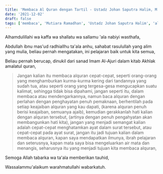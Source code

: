 ```yaml
---
title: 'Membaca Al Quran dengan Tartil - Ustadz Johan Saputra Halim, M.H.I. - Mutiara Ramadhan'
date: '2021-12-02'
draft: false
tags: ['membaca', 'Mutiara Ramadhan', 'Ustadz Johan Saputra Halim', 'alquran']
---
```


Alhamdulillahi wa kaffa wa shallatu wa sallamu 'ala nabiyi wasthafa,

Abdullah ibnu mas'ud radhiallhu ta'ala anhu, sahabat rasulullah yang alim yang mulia, beliau pernah mengatakan, ini pelajaran baik untuk kita semua,

Beliau pernah berucap, dinukil dari sanad Imam Al-Ajuri dalam kitab Akhlak amalatul quran,

> Jangan kalian itu membaca alquran cepat-cepat, seperti orang-orang yang menghamburkan kurma-kurma kering dari tandannya yang sudah tua, atau seperti orang yang tergesa-gesa mengucapkan suatu kalimat, sehingga tidak bisa dipahami, jangan seperti itu, dalam membaca atau mendengarkannya, namun baca alquran dengan perlahan dengan penghayatan penuh pemaknaan, berhentilah pada setiap keajaiban alquran yang kau dapati, (karena alquran penuh berisi keajaiban, semuanya ajaib), kemudian gerakkanlah hati kalian dengan alquran tersebut, (artinya dengan penuh pengahyatan akan membangunkan hati kita), jangan yang menjadi semangat kalian adalah cepat-cepat menghatamkan ayat dalam surat tersebut, atau cepat-cepat pada ayat surat, jangan itu jadi tujuan kalian dalam membaca alquran, kapan saya mendapatkan ilmunya, ibrah pelajaran dan seterusnya, kapan mata saya bisa mengeluarkan air mata dan menangis, seharusnya itu yang menjadi tujuan kita membaca alquran,

Semoga Allah tabarka wa ta'ala memberikan tauhid,

Wassalammu'alaikum warahmatullahi wabarkatuh.
